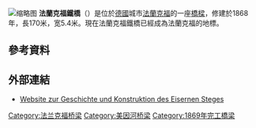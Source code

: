 [[File:Frankfurt_Am_Main-Eiserner_Steg-Ansicht_vom_Domturm-20101024.jpg|缩略图]]
'''法蘭克福鐵橋'''（{{lang-de|Eiserner Steg}}）是位於[[德國|德國]]城市[[法蘭克福|法蘭克福]]的一座[[橋樑|橋樑]]，修建於1868年，長170米，宽5.4米。現在法蘭克福鐵橋已經成為法蘭克福的地標。
==參考資料==

==外部連結==
{{Commonscat|Eiserner Steg (Frankfurt am Main)|法蘭克福鐵橋}}
* [http://www.eisernersteg.de/ Website zur Geschichte und Konstruktion des Eisernen Steges]

{{coord|display=title}}
[[Category:法兰克福桥梁|Category:法兰克福桥梁]]
[[Category:美因河桥梁|Category:美因河桥梁]]
[[Category:1869年完工橋梁|Category:1869年完工橋梁]]
{{bridge-stub}}